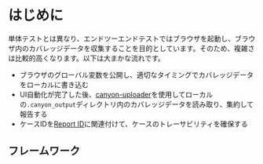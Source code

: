 
# はじめに

単体テストとは異なり、エンドツーエンドテストではブラウザを起動し、ブラウザ内のカバレッジデータを収集することを目的としています。そのため、複雑さは比較的高くなります。以下は大まかな流れです。

- ブラウザのグローバル変数を公開し、適切なタイミングでカバレッジデータをローカルに書き込む
- UI自動化が完了した後、[canyon-uploader](/docs/ecosystem/canyon-uploader)を使用してローカルの`.canyon_output`ディレクトリ内のカバレッジデータを読み取り、集約して報告する
- ケースIDを[Report ID](/docs/core-concepts/report-id)に関連付けて、ケースのトレーサビリティを確保する

## フレームワーク

<Cards>
  <Cards.Card
    title="Playwright"
    href="/docs/end-to-end-testing/playwright"
  />
</Cards>
